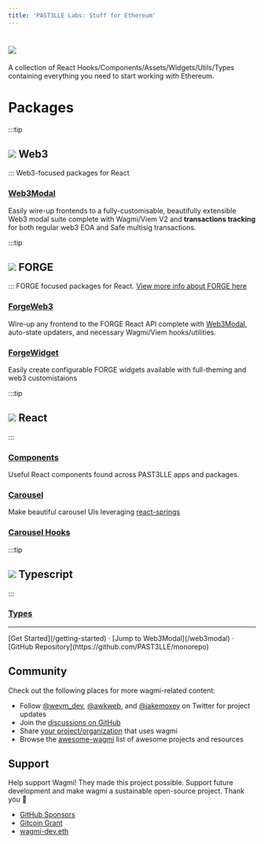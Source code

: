 ```yaml
---
title: 'PAST3LLE Labs: Stuff for Ethereum'
---
```



# <img className="icon-big" src="/labs.png"/>
A collection of React Hooks/Components/Assets/Widgets/Utils/Types containing everything you need to start working with Ethereum.

# Packages

:::tip
## <img className="icon-header" src="/web3.jpeg"/> Web3
:::
Web3-focused packages for React
### [Web3Modal](/web3modal)
Easily wire-up frontends to a fully-customisable, beautifully extensible Web3 modal suite complete with Wagmi/Viem V2 and **transactions tracking** for both regular web3 EOA and Safe multisig transactions.

:::tip
## <img className="icon-header" src="/forge.png"/> FORGE
:::
FORGE focused packages for React. [View more info about FORGE here](https://skills.pastelle.shop)
### [ForgeWeb3](/forgeweb3)
Wire-up any frontend to the FORGE React API complete with [Web3Modal](/web3modal), auto-state updaters, and necessary Wagmi/Viem hooks/utilities.
### [ForgeWidget](/forgewidget)
Easily create configurable FORGE widgets available with full-theming and web3 customistaions

:::tip
## <img className="icon-header" src="/react.png"/> React
:::
### [Components](/components)
Useful React components found across PAST3LLE apps and packages.
### [Carousel](/carousel)
Make beautiful carousel UIs leveraging [react-springs](https://www.react-spring.dev/)
### [Carousel Hooks](/carouselhooks)

:::tip
## <img className="icon-header" src="/typescript.png"/> Typescript
:::
### [Types](/types)

----

<div className="mb-20 text-center">
  [Get Started](/getting-started) · [Jump to Web3Modal](/web3modal) · [GitHub
  Repository](https://github.com/PAST3LLE/monorepo)
</div>

## Community

Check out the following places for more wagmi-related content:

- Follow [@wevm_dev](https://twitter.com/wevm_dev), [@awkweb](https://twitter.com/awkweb), and [@jakemoxey](https://twitter.com/jakemoxey) on Twitter for project updates
- Join the [discussions on GitHub](https://github.com/wagmi-dev/wagmi/discussions)
- Share [your project/organization](https://github.com/wagmi-dev/wagmi/discussions/201) that uses wagmi
- Browse the [awesome-wagmi](https://github.com/wagmi-dev/awesome-wagmi) list of awesome projects and resources

## Support

Help support Wagmi! They made this project possible. 
Support future development and make wagmi a sustainable open-source project. Thank you 🙏

- [GitHub Sponsors](https://github.com/sponsors/wagmi-dev?metadata_campaign=docs_support)
- [Gitcoin Grant](https://wagmi.sh/gitcoin)
- [wagmi-dev.eth](https://etherscan.io/enslookup-search?search=wagmi-dev.eth)

<Footer />
